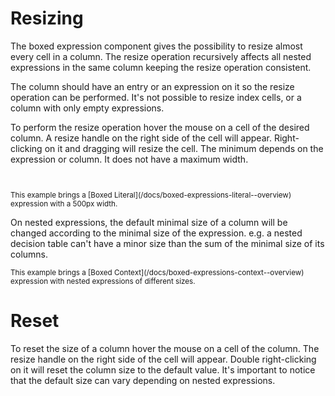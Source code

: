 
<Meta title="MDX/Features/Resizing/Overview" of={Resizing} />

# Resizing

The boxed expression component gives the possibility to resize almost every cell in a column.
The resize operation recursively affects all nested expressions in the same column
keeping the resize operation consistent.

The column should have an entry or an expression on it so the resize operation can be performed. It's not possible
to resize index cells, or a column with only empty expressions.

To perform the resize operation hover the mouse on a cell of the desired column.
A resize handle on the right side of the cell will appear. Right-clicking on it and dragging
will resize the cell. The minimum depends on the expression or column. It does not have a maximum width.

<div style={{ display: "flex", flexDirection: "row" }}>
  <Story of={Resizing.CanDrive} />
  <small>
    <br />
    <br />
    This example brings a [Boxed Literal](/docs/boxed-expressions-literal--overview) expression with a 500px width.
  </small>
</div>

On nested expressions, the default minimal size of a column will be changed according to the
minimal size of the expression. e.g. a nested decision table can't have a minor size than
the sum of the minimal size of its columns.

<div style={{ display: "flex", flexDirection: "column" }}>
  <Story of={Resizing.Nested} />
  <small>
    This example brings a [Boxed Context](/docs/boxed-expressions-context--overview) expression with nested expressions
    of different sizes.
  </small>
</div>

# Reset

To reset the size of a column hover the mouse on a cell of the column.
The resize handle on the right side of the cell will appear. Double right-clicking on it will
reset the column size to the default value. It's important to notice that the default size
can vary depending on nested expressions.
